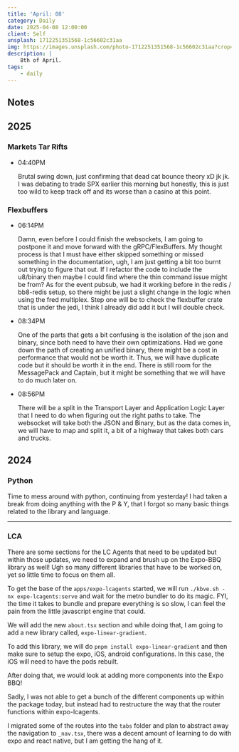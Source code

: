 ```yaml
---
title: 'April: 08'
category: Daily
date: 2025-04-08 12:00:00
client: Self
unsplash: 1712251351568-1c56602c31aa
img: https://images.unsplash.com/photo-1712251351568-1c56602c31aa?crop=entropy&cs=srgb&fm=jpg&ixid=MnwzNjM5Nzd8MHwxfHJhbmRvbXx8fHx8fHx8fDE2ODE3NDg2ODY&ixlib=rb-4.0.3&q=85
description: |
    8th of April.
tags:
    - daily
---
```



## Notes

## 2025

### Markets Tar Rifts

-   04:40PM

    Brutal swing down, just confirming that dead cat bounce theory xD jk jk.
    I was debating to trade SPX earlier this morning but honestly, this is just too wild to keep track off and its worse than a casino at this point.

### Flexbuffers

-   06:14PM

    Damn, even before I could finish the websockets, I am going to postpone it and move forward with the gRPC/FlexBuffers.
    My thought process is that I must have either skipped something or missed something in the documentation, ugh, I am just getting a bit too burnt out trying to figure that out.
    If I refactor the code to include the u8/binary then maybe I could find where the thin command issue might be from?
    As for the event pubsub, we had it working before in the redis / bb8-redis setup, so there might be just a slight change in the logic when using the fred multiplex.
    Step one will be to check the flexbuffer crate that is under the jedi, I think I already did add it but I will double check.


-   08:34PM

    One of the parts that gets a bit confusing is the isolation of the json and binary, since both need to have their own optimizations.
    Had we gone down the path of creating an unified binary, there might be a cost in performance that would not be worth it.
    Thus, we will have duplicate code but it should be worth it in the end.
    There is still room for the MessagePack and Captain, but it might be something that we will have to do much later on.

-   08:56PM

    There will be a split in the Transport Layer and Application Logic Layer that I need to do when figuring out the right paths to take.
    The websocket will take both the JSON and Binary, but as the data comes in, we will have to map and split it, a bit of a highway that takes both cars and trucks.

## 2024


### Python

Time to mess around with python, continuing from yesterday!
I had taken a break from doing anything with the P & Y, that I forgot so many basic things related to the library and language.

---


### LCA

There are some sections for the LC Agents that need to be updated but within those updates, we need to expand and brush up on the Expo-BBQ library as well!
Ugh so many different libraries that have to be worked on, yet so little time to focus on them all.

To get the base of the `apps/expo-lcagents` started, we will run `./kbve.sh -nx expo-lcagents:serve` and wait for the metro bundler to do its magic.
FYI, the time it takes to bundle and prepare everything is so slow, I can feel the pain from the little javascript engine that could.

We will add the new `about.tsx` section and while doing that, I am going to add a new library called, `expo-linear-gradient`.

To add this library, we will do `pnpm install expo-linear-gradient` and then make sure to setup the expo, iOS, android configurations. In this case, the iOS will need to have the pods rebuilt.

After doing that, we would look at adding more components into the Expo BBQ!

Sadly, I was not able to get a bunch of the different components up within the package today, but instead had to restructure the way that the router functions within expo-lcagents.

I migrated some of the routes into the `tabs` folder and plan to abstract away the navigation to `_nav.tsx`, there was a decent amount of learning to do with expo and react native, but I am getting the hang of it.
